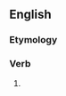 ==English==

===Etymology===
{{suffix|abound|eth|lang=en}}

===Verb===
{{en-verb form}}

# {{en-archaic third-person singular of|abound}}